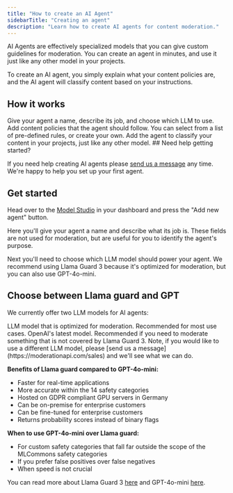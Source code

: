 ```yaml
---
title: "How to create an AI Agent"
sidebarTitle: "Creating an agent"
description: "Learn how to create AI agents for content moderation."
---
```


AI Agents are effectively specialized models that you can give custom guidelines for moderation. You can create an agent in minutes, and use it just like any other model in your projects.

To create an AI agent, you simply explain what your content policies are, and the AI agent will classify content based on your instructions.

## How it works

<Steps>
  <Step title="Define purpose">
    Give your agent a name, describe its job, and choose which LLM to use.
  </Step>
  <Step title="Add your rules">
    Add content policies that the agent should follow. You can select from a
    list of pre-defined rules, or create your own.
  </Step>
  <Step title="Use your AI agent">
    Add the agent to classify your content in your projects, just like any other
    model.
  </Step>
</Steps>

<Note>
## Need help getting started?

If you need help creating AI agents please [send us a message](https://moderationapi.com/sales) any time. We're happy to help you set up your first agent.

</Note>

## Get started

Head over to the [Model Studio](https://moderationapi.com/app/models) in your dashboard and press the "Add new agent" button.

Here you'll give your agent a name and describe what its job is. These fields are not used for moderation, but are useful for you to identify the agent's purpose.

Next you'll need to choose which LLM model should power your agent. We recommend using Llama Guard 3 because it's optimized for moderation, but you can also use GPT-4o-mini.

## Choose between Llama guard and GPT

We currently offer two LLM models for AI agents:

<CardGroup cols={2}>
  <Card title="Llama Guard 3" icon="meta">
    LLM model that is optimized for moderation. Recommended for most use cases.
  </Card>
  <Card title="GPT-4o-mini" icon="microsoft">
    OpenAI's latest model. Recommended if you need to moderate something that is
    not covered by Llama Guard 3.
  </Card>
</CardGroup>

<Note>
  Note, if you would like to use a different LLM model, please [send us a
  message](https://moderationapi.com/sales) and we'll see what we can do.
</Note>

**Benefits of Llama guard compared to GPT-4o-mini:**

- Faster for real-time applications
- More accurate within the 14 safety categories
- Hosted on GDPR compliant GPU servers in Germany
- Can be on-premise for enterprise customers
- Can be fine-tuned for enterprise customers
- Returns probability scores instead of binary flags

**When to use GPT-4o-mini over Llama guard:**

- For custom safety categories that fall far outside the scope of the MLCommons safety categories
- If you prefer false positives over false negatives
- When speed is not crucial

You can read more about Llama Guard 3 [here](https://moderationapi.com/blog/llama-guard-3-on-moderation-api/) and GPT-4o-mini [here](https://moderationapi.com/blog/gpt-4o-mini-for-ai-agents/).
